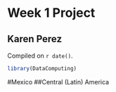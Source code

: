 # Week 1 Project  

## Karen Perez
<!-- leave this material as is -->
Compiled on `r date()`.

```r
library(DataComputing)
```
<!-- put your content after this line -->

#Mexico
##Central (Latin) America
